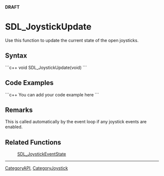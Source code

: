 <!-- pragma section-numbers off -->
<!-- pragma disable-camelcase -->
'''DRAFT'''

= SDL_JoystickUpdate =
Use this function to update the current state of the open joysticks.


== Syntax ==
```c++
void SDL_JoystickUpdate(void)
```

== Code Examples ==
```c++
You can add your code example here
```

== Remarks ==
This is called automatically by the event loop if any joystick events are enabled.

== Related Functions ==
:[[SDL_JoystickEventState]]

----
[[CategoryAPI]], [[CategoryJoystick]]
